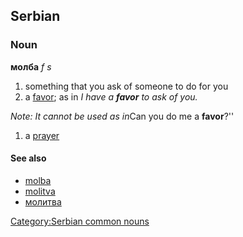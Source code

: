 ==Serbian==
===Noun===
'''молба''' ''f s''
#something that you ask of someone to do for you
#a [[favor]]; as in ''I have a '''favor''' to ask of you.''
''Note: It cannot be used as in ''Can you do me a '''favor'''?''
#a [[prayer]]
====See also====
*[[molba]]
*[[molitva]]
*[[молитва]]
[[Category:Serbian common nouns]]